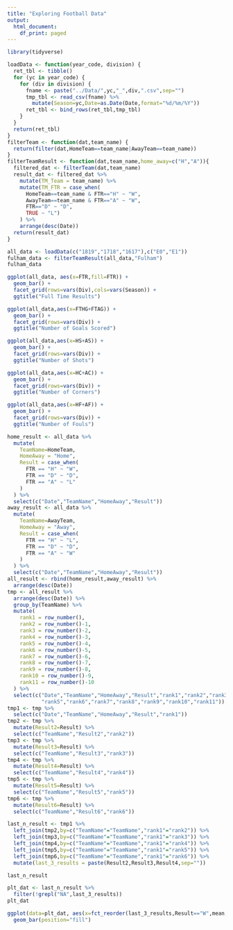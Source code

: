 ```yaml
---
title: "Exploring Football Data"
output:
  html_document:
    df_print: paged
---
```


```r
library(tidyverse)
```

```r
loadData <- function(year_code, division) {
  ret_tbl <- tibble()
  for (yc in year_code) {
    for (div in division) {
      fname <- paste("../Data/",yc,"_",div,".csv",sep="")
      tmp_tbl <- read_csv(fname) %>%
        mutate(Season=yc,Date=as.Date(Date,format="%d/%m/%Y"))
      ret_tbl <- bind_rows(ret_tbl,tmp_tbl)
    }
  }
  return(ret_tbl)
}
filterTeam <- function(dat,team_name) {
  return(filter(dat,HomeTeam==team_name|AwayTeam==team_name))
}
filterTeamResult <- function(dat,team_name,home_away=c("H","A")){
  filtered_dat <- filterTeam(dat,team_name)
  result_dat <- filtered_dat %>%
    mutate(TM_Team = team_name) %>%
    mutate(TM_FTR = case_when(
      HomeTeam==team_name & FTR=="H" ~ "W",
      AwayTeam==team_name & FTR=="A" ~ "W",
      FTR=="D" ~ "D",
      TRUE ~ "L")
    ) %>%
    arrange(desc(Date))
  return(result_dat)
}
```

```r
all_data <- loadData(c("1819","1718","1617"),c("E0","E1"))
fulham_data <- filterTeamResult(all_data,"Fulham")
fulham_data
```

```r
ggplot(all_data, aes(x=FTR,fill=FTR)) +
  geom_bar() +
  facet_grid(rows=vars(Div),cols=vars(Season)) +
  ggtitle("Full Time Results")
```

```r
ggplot(all_data,aes(x=FTHG+FTAG)) +
  geom_bar() +
  facet_grid(rows=vars(Div)) + 
  ggtitle("Number of Goals Scored")
```

```r
ggplot(all_data,aes(x=HS+AS)) +
  geom_bar() +
  facet_grid(rows=vars(Div)) + 
  ggtitle("Number of Shots")
```

```r
ggplot(all_data,aes(x=HC+AC)) +
  geom_bar() +
  facet_grid(rows=vars(Div)) + 
  ggtitle("Number of Corners")
```

```r
ggplot(all_data,aes(x=HF+AF)) +
  geom_bar() +
  facet_grid(rows=vars(Div)) + 
  ggtitle("Number of Fouls")
```

```r
home_result <- all_data %>%
  mutate(
    TeamName=HomeTeam,
    HomeAway = "Home",
    Result = case_when(
      FTR == "H" ~ "W",
      FTR == "D" ~ "D",
      FTR == "A" ~ "L"
    )
  ) %>%
  select(c("Date","TeamName","HomeAway","Result"))
away_result <- all_data %>%
  mutate(
    TeamName=AwayTeam,
    HomeAway = "Away",
    Result = case_when(
      FTR == "H" ~ "L",
      FTR == "D" ~ "D",
      FTR == "A" ~ "W"
    )
  ) %>%
  select(c("Date","TeamName","HomeAway","Result"))
all_result <- rbind(home_result,away_result) %>%
  arrange(desc(Date))
tmp <- all_result %>%
  arrange(desc(Date)) %>%
  group_by(TeamName) %>%
  mutate(
    rank1 = row_number(),
    rank2 = row_number()-1,
    rank3 = row_number()-2,
    rank4 = row_number()-3,
    rank5 = row_number()-4,
    rank6 = row_number()-5,
    rank7 = row_number()-6,
    rank8 = row_number()-7,
    rank9 = row_number()-8,
    rank10 = row_number()-9,
    rank11 = row_number()-10
  ) %>%
  select(c("Date","TeamName","HomeAway","Result","rank1","rank2","rank3","rank4",
           "rank5","rank6","rank7","rank8","rank9","rank10","rank11"))
tmp1 <- tmp %>%
  select(c("Date","TeamName","HomeAway","Result","rank1"))
tmp2 <- tmp %>%
  mutate(Result2=Result) %>%
  select(c("TeamName","Result2","rank2"))
tmp3 <- tmp %>%
  mutate(Result3=Result) %>%
  select(c("TeamName","Result3","rank3"))
tmp4 <- tmp %>%
  mutate(Result4=Result) %>%
  select(c("TeamName","Result4","rank4"))
tmp5 <- tmp %>%
  mutate(Result5=Result) %>%
  select(c("TeamName","Result5","rank5"))
tmp6 <- tmp %>%
  mutate(Result6=Result) %>%
  select(c("TeamName","Result6","rank6"))

last_n_result <- tmp1 %>%
  left_join(tmp2,by=c("TeamName"="TeamName","rank1"="rank2")) %>%
  left_join(tmp3,by=c("TeamName"="TeamName","rank1"="rank3")) %>%
  left_join(tmp4,by=c("TeamName"="TeamName","rank1"="rank4")) %>%
  left_join(tmp5,by=c("TeamName"="TeamName","rank1"="rank5")) %>%
  left_join(tmp6,by=c("TeamName"="TeamName","rank1"="rank6")) %>%
  mutate(last_3_results = paste(Result2,Result3,Result4,sep=""))

last_n_result
```

```r
plt_dat <- last_n_result %>%
  filter(!grepl("NA",last_3_results))
plt_dat
```

```r
ggplot(data=plt_dat, aes(x=fct_reorder(last_3_results,Result=="W",mean,.desc=TRUE),fill=ordered(Result, levels=c("L","D","W")))) +
  geom_bar(position="fill")
```




